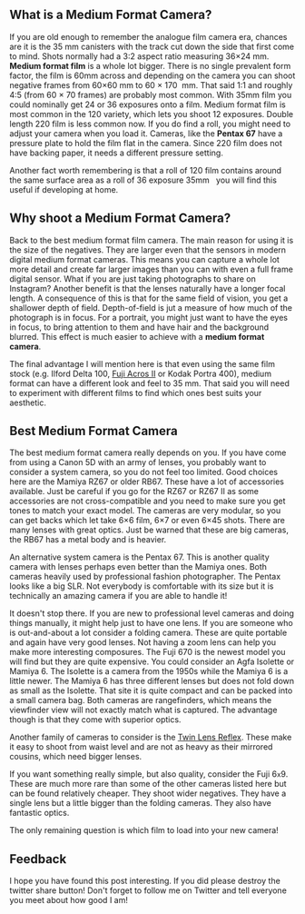 ## What is a Medium Format Camera?

If you are old enough to remember the analogue film camera era, chances are it is the 35&nbsp;mm canisters with the track cut down the side that first come to mind. Shots normally had a 3:2 aspect ratio measuring 36&times;24&nbsp;mm. **Medium format film** is a whole lot bigger. There is no single prevalent form factor, the film is 60mm across and depending on the camera you can shoot negative frames from 60&times;60 mm to 60 &times; 170 &nbsp;mm. That said 1:1 and roughly 4:5 (from 60 &times; 70 frames) are probably most common. With 35mm film you could nominally get 24 or 36 exposures onto a film. Medium format film is most common in the 120 variety, which lets you shoot 12 exposures. Double length 220 film is less common now. If you do find a roll, you might need to adjust your camera when you load it. Cameras, like the **Pentax 67** have a pressure plate to hold the film flat in the camera. Since 220 film does not have backing paper, it needs a different pressure setting.

Another fact worth remembering is that a roll of 120 film contains around the same surface area as a roll of 36 exposure 35mm &nbsp; you will find this useful if developing at home.

## Why shoot a Medium Format Camera?

Back to the best medium format film camera. The main reason for using it is the size of the negatives. They are larger even that the sensors in modern digital medium format cameras. This means you can capture a whole lot more detail and create far larger images than you can with even a full frame digital sensor. What if you are just taking photographs to share on Instagram? Another benefit is that the lenses naturally have a longer focal length. A consequence of this is that for the same field of vision, you get a shallower depth of field. Depth-of-field is jut a measure of how much of the photograph is in focus. For a portrait, you might just want to have the eyes in focus, to bring attention to them and have hair and the background blurred. This effect is much easier to achieve with a **medium format camera**.

The final advantage I will mention here is that even using the same film stock (e.g. Ilford Delta 100, <a aria-label="Read a Fuji Acros 100 II film review" href="https://parallaxphotographic.coop/fuji-acros-100-ii-film-review/">Fuji Acros II</a> or Kodak Portra 400), medium format can have a different look and feel to 35 mm. That said you will need to experiment with different films to find which ones best suits your aesthetic.

## Best Medium Format Camera

The best medium format camera really depends on you. If you have come from using a Canon 5D with an army of lenses, you probably want to consider a system camera, so you do not feel too limited. Good choices here are the Mamiya RZ67 or older RB67. These have a lot of accessories available. Just be careful if you go for the RZ67 or RZ67 II as some accessories are not cross-compatible and you need to make sure you get tones to match your exact model. The cameras are very modular, so you can get backs which let take 6&times;6 film, 6&times;7 or even 6&times;45 shots. There are many lenses with great optics. Just be warned that these are big cameras, the RB67 has a metal body and is heavier.

An alternative system camera is the Pentax 67. This is another quality camera with lenses perhaps even better than the Mamiya ones. Both cameras heavily used by professional fashion photographer. The Pentax looks like a big SLR. Not everybody is comfortable with its size but it is technically an amazing camera if you are able to handle it!

It doesn't stop there. If you are new to professional level cameras and doing things manually, it might help just to have one lens. If you are someone who is out-and-about a lot consider a folding camera. These are quite portable and again have very good lenses. Not having a zoom lens can help you make more interesting composures. The Fuji 670 is the newest model you will find but they are quite expensive. You could consider an Agfa Isolette or Mamiya 6. The Isolette is a camera from the 1950s while the Mamiya 6 is a little newer. The Mamiya 6 has three different lenses but does not fold down as small as the Isolette. That site it is quite compact and can be packed into a small camera bag. Both cameras are rangefinders, which means the viewfinder view will not exactly match what is captured. The advantage though is that they come with superior optics.

Another family of cameras to consider is the <a aria-label="Read a post about Twin Lens Reflex cameras" href="/twin-lens-reflex-camera/">Twin Lens Reflex</a>. These make it easy to shoot from waist level and are not as heavy as their mirrored cousins, which need bigger lenses.

If you want something really simple, but also quality, consider the Fuji 6`x`9. These are much more rare than some of the other cameras listed here but can be found relatively cheaper. They shoot wider negatives. They have a single lens but a little bigger than the folding cameras. They also have fantastic optics.

The only remaining question is which film to load into your new camera!

## Feedback

I hope you have found this post interesting. If you did please destroy the twitter share button! Don't forget to follow me on Twitter and tell everyone you meet about how good I am!
